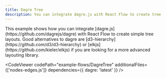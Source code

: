 ```yaml
---
title: Dagre Tree
description: You can integrate dagre.js with React Flow to create tree layouts. A good alternative to dagre is elkjs if you are looking for a more advanced layouting library.
---
```



<ExampleLayout>
This example shows how you can integrate [dagre.js](https://github.com/dagrejs/dagre) with React Flow to create simple tree layouts. Good alternatives to dagre are [d3-hierarchy](https://github.com/d3/d3-hierarchy) or [elkjs](https://github.com/kieler/elkjs) if you are looking for a more advanced layouting library.

<CodeViewer
  codePath="example-flows/DagreTree"
  additionalFiles={['nodes-edges.js']}
  dependencies={{ dagre: 'latest' }}
/>
</ExampleLayout>
